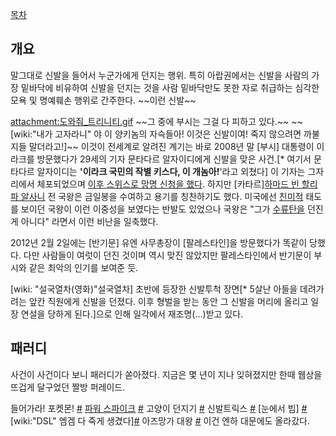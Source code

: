 [[목차]]

== 개요 ==
말그대로 신발을 들어서 누군가에게 던지는 행위. 특히 아랍권에서는 신발을 사람의 가장 밑바닥에 비유하여 신발을 던지는 것을 사람 밑바닥만도 못한 자로 취급하는 심각한 모욕 및 명예훼손 행위로 간주한다. ~~이런 신발~~

attachment:도와줘_트리니티.gif
~~그 중에 부시는 그걸 다 피하고 있다.~~
~~[wiki:"내가 고자라니" 야 이 양키놈의 자슥들아! 이것은 신발이여! 죽지 않으려면 까불지들 말더라고!]~~
이것이 전세계로 알려진 계기는 바로 2008년 말 [부시] 대통령이 이라크를 방문했다가 29세의 기자 문타다르 알자이디에게 신발을 맞은 사건.[* 여기서 문타다르 알자이디는 ''''이라크 국민의 작별 키스다, 이 개놈아!''''라고 외쳤다] 이 기자는 그자리에서 체포되었으며 [http://blog.daum.net/sheuzzler16/8508385 이후 스위스로 망명 신청을 했다]. 하지만 [카타르][[하마드 빈 할리파 알사니]] 전 국왕은 금일봉을 수여하고 용기를 칭찬하기도 했다. 미국에선 [[친미]]적 태도를 보이던 국왕이 이런 이중성을 보였다는 반발도 있었으나 국왕은 "그가 [[수류탄]]을 던진 게 아니다" 라면서 이런 비난을 일축했다.

2012년 2월 2일에는 [반기문] 유엔 사무총장이 [팔레스타인]을 방문했다가 똑같이 당했다. 다만 사람들이 여럿이 던진 것이며 역시 맞진 않았지만 팔레스타인에서 반기문이 부시와 같은 최악의 인기를 보여준 듯.

[wiki: "설국열차(영화)"설국열차] 초반에 등장한 신발투척 장면[* 5살난 아들을 데려가려는 앞칸 직원에게 신발을 던졌다. 이후 형벌을 받는 동안 그 신발을 머리에 올리고 일장 연설을 당하게 된다.]으로 인해 일각에서 재조명(…)받고 있다.

== 패러디 ==
사건이 사건이다 보니 패러디가 쏟아졌다. 지금은 몇 년이 지나 잊혀졌지만 한때 웹상을 뜨겁게 달구었던 짤방 퍼레이드.

들어가라! 포켓몬! [http://www.rigvedawiki.net/r1/pds/_ec_8b_a0_eb_b0_9c_ed_88_ac_ec_b2_99/come_in_monster.gif #]
[[파워 스파이크]] [http://www.rigvedawiki.net/r1/pds/_ec_8b_a0_eb_b0_9c_ed_88_ac_ec_b2_99/PoSPIKEwer.gif #]
고양이 던지기 [http://www.rigvedawiki.net/r1/pds/_ec_8b_a0_eb_b0_9c_ed_88_ac_ec_b2_99/fire_in_the_cat.gif #]
신발트릭스 [http://www.rigvedawiki.net/r1/pds/_ec_8b_a0_eb_b0_9c_ed_88_ac_ec_b2_99/sho-trix.gif #]
[눈에서 빔] [http://www.rigvedawiki.net/r1/pds/_ec_8b_a0_eb_b0_9c_ed_88_ac_ec_b2_99/beam_booshi.gif #]
[wiki:"DSL" 엠겜 다 죽게 생겼다][http://www.fomos.kr/gnuboard4/data/file/free_11/2039100151_T6jSBdrM_ABCB8B6C6AE_MSL_C1B6C1F6B8EDBDC4.gif #]
아즈망가 대왕 [http://www.rigvedawiki.net/r1/pds/_ec_8b_a0_eb_b0_9c_ed_88_ac_ec_b2_99/attack_booshi.gif #] 이건 엔하 대문에도 올라갔다.
